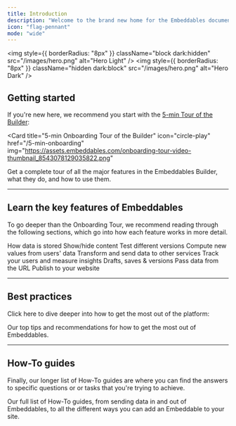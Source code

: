```yaml
---
title: Introduction
description: "Welcome to the brand new home for the Embeddables documentation"
icon: "flag-pennant"
mode: "wide"
---
```


<img
  style={{ borderRadius: "8px" }}
  className="block dark:hidden"
  src="/images/hero.png"
  alt="Hero Light"
/>
<img
  style={{ borderRadius: "8px" }}
  className="hidden dark:block"
  src="/images/hero.png"
  alt="Hero Dark"
/>

## Getting started

If you're new here, we recommend you start with the [5-min Tour of the Builder](/5-min-onboarding):


<Card
  title="5-min Onboarding Tour of the Builder"
  icon="circle-play"
  href="/5-min-onboarding"
  img="https://assets.embeddables.com/onboarding-tour-video-thumbnail_8543078129035822.png"
>
  Get a complete tour of all the major features in the Embeddables Builder, what they do, and how to use them.
</Card>

----

## Learn the key features of Embeddables

To go deeper than the Onboarding Tour, we recommend reading through the following sections, which go into how each feature works in more detail.

<CardGroup cols={3}>
  <Card title="User Data" icon="database" href="/features/user-data">
    How data is stored
  </Card>
  <Card title="Conditions" icon="split" href="/features/conditions">
    Show/hide content 
  </Card>
  <Card title="Split Testing" icon="flask" href="/features/split-tests">
    Test different versions
  </Card>
  <Card title="Computed Fields" icon="brackets-curly" href="/features/computed-fields">
    Compute new values from users' data
  </Card>
  <Card title="Actions" icon="code" href="/features/actions">
    Transform and send data to other services
  </Card>
  <Card title="Analytics" icon="chart-line-up" href="/features/analytics">
    Track your users and measure insights
  </Card>
  <Card title="Version Control" icon="floppy-disk" href="/features/saving-and-version-control">
    Drafts, saves & versions
  </Card>
  <Card title="URL Params" icon="vial" href="/features/url-params">
    Pass data from the URL
  </Card>
  <Card title="Going live" icon="square-code" href="/features/publish-to-your-site">
    Publish to your website
  </Card>
</CardGroup>


-----

## Best practices

Click here to dive deeper into how to get the most out of the platform:

<Card title="Best Practices" icon="lightbulb" href="/best-practices">
  Our top tips and recommendations for how to get the most out of Embeddables.
</Card>

----

## How-To guides

Finally, our longer list of How-To guides are where you can find the answers to specific questions or or tasks that you're trying to achieve.

<Card title="How-To guides" icon="code" href="/how-to">
  Our full list of How-To guides, from sending data in and out of Embeddables, to all the different ways you can add an Embeddable to your site.
</Card>
